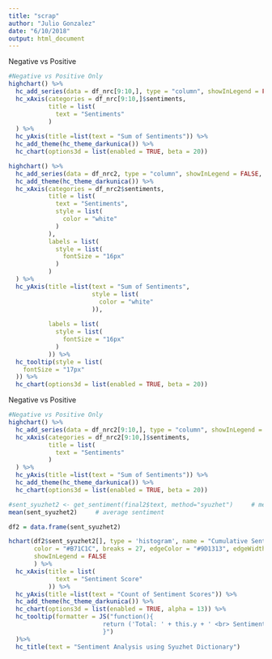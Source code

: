 ```yaml
---
title: "scrap"
author: "Julio Gonzalez"
date: "6/10/2018"
output: html_document
---
```



Negative vs Positive
```r
#Negative vs Positive Only
highchart() %>% 
  hc_add_series(data = df_nrc[9:10,], type = "column", showInLegend = FALSE, name = "Total Value", hcaes(x = sentiments, y = sentsum, color = sentiments)) %>%
  hc_xAxis(categories = df_nrc[9:10,]$sentiments,
           title = list(
             text = "Sentiments"
           )
  ) %>%
  hc_yAxis(title =list(text = "Sum of Sentiments")) %>%
  hc_add_theme(hc_theme_darkunica()) %>%
  hc_chart(options3d = list(enabled = TRUE, beta = 20))
```

```r
highchart() %>% 
  hc_add_series(data = df_nrc2, type = "column", showInLegend = FALSE, name = "Total Value", hcaes(x = sentiments, y = sentsum2, color = sentiments)) %>%
  hc_add_theme(hc_theme_darkunica()) %>%
  hc_xAxis(categories = df_nrc2$sentiments,
           title = list(
             text = "Sentiments",
             style = list(
               color = "white"
             )
           ),
           labels = list(
             style = list(
               fontSize = "16px"
             )
           )
  ) %>%
  hc_yAxis(title =list(text = "Sum of Sentiments",
                       style = list(
                         color = "white"
                       )),
           
           labels = list(
             style = list(
               fontSize = "16px"
             )
           )) %>%
  hc_tooltip(style = list(
    fontSize = "17px"
  )) %>%
  hc_chart(options3d = list(enabled = TRUE, beta = 20))
```



Negative vs Positive
```r
#Negative vs Positive Only
highchart() %>% 
  hc_add_series(data = df_nrc2[9:10,], type = "column", showInLegend = FALSE, name = "Total Value", hcaes(x = sentiments, y = sentsum2, color = sentiments)) %>%
  hc_xAxis(categories = df_nrc2[9:10,]$sentiments,
           title = list(
             text = "Sentiments"
           )
  ) %>%
  hc_yAxis(title =list(text = "Sum of Sentiments")) %>%
  hc_add_theme(hc_theme_darkunica()) %>%
  hc_chart(options3d = list(enabled = TRUE, beta = 20))
```


```r
#sent_syuzhet2 <- get_sentiment(final2$text, method="syuzhet")     # method="bing", "afinn", "nrc", "stanford" 
mean(sent_syuzhet2)     # average sentiment
``` 


```r
df2 = data.frame(sent_syuzhet2)

hchart(df2$sent_syuzhet2[], type = 'histogram', name = "Cumulative Sentiments",
       color = "#B71C1C", breaks = 27, edgeColor = "#9D1313", edgeWidth = 2,
       showInLegend = FALSE
       ) %>%
  hc_xAxis(title = list(
             text = "Sentiment Score"
           )) %>% 
  hc_yAxis(title =list(text = "Count of Sentiment Scores")) %>%
  hc_add_theme(hc_theme_darkunica()) %>%
  hc_chart(options3d = list(enabled = TRUE, alpha = 13)) %>%
  hc_tooltip(formatter = JS("function(){
                          return ('Total: ' + this.y + ' <br> Sentiment Range: ' + Math.round((this.point.x - 0.05)*100) / 100 + ' to ' + Math.round((this.point.x + 0.05)*100) / 100)
                          }")
  )%>%
  hc_title(text = "Sentiment Analysis using Syuzhet Dictionary")
```
